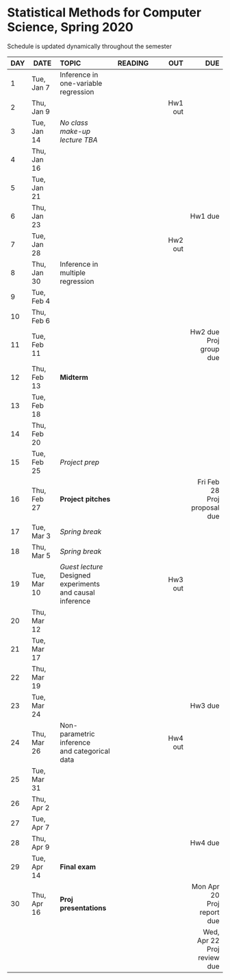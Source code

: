 <h1> Statistical Methods for Computer Science, Spring 2020 </h1>
Schedule is updated dynamically throughout the semester
</br>

<font size="3">

| DAY| DATE          | TOPIC            |READING     |      OUT |        DUE |
|-- | ---------   |:-----------------|:--------------| --------:| ----------:|
| 1 | Tue, Jan 7  |Inference in</br>one-variable regression||   |            |
| 2 | Thu, Jan 9  |                  |               |  Hw1 out |            |
| 3 | Tue, Jan 14 | *No class</br>make-up lecture TBA*   |          |          |            |
| 4 | Thu, Jan 16 |                  |               |          |            |
| 5 | Tue, Jan 21 |                  |               |          |            |
| 6 | Thu, Jan 23 |                  |               |          | Hw1 due    |
| 7 | Tue, Jan 28 |                  |               |Hw2 out   |            |
| 8 | Thu, Jan 30 |Inference in</br>multiple regression||       |            |
| 9 | Tue, Feb 4  |                  |               |          |            |
|10 | Thu, Feb 6  |                  |               |          |            |
|11 | Tue, Feb 11 |                  |               |          | Hw2 due</br>Proj group due| 
|12 | Thu, Feb 13 | **Midterm**  |               |          |            |
|13 | Tue, Feb 18 |                  |               |          |            |
|14 | Thu, Feb 20 |                  |               |          |            |
|15 | Tue, Feb 25 | *Project prep*|              |          |            |
|16 | Thu, Feb 27 | **Project pitches** |            |          |Fri Feb 28</br>Proj proposal due|
|17 | Tue, Mar 3  |  *Spring break*  |               |          |            |
|18 | Thu, Mar 5  |  *Spring break*  |               |          |            |
|19 | Tue, Mar 10 |*Guest lecture*</br>Designed experiments</br>and causal inference|| Hw3 out  ||
|20 | Thu, Mar 12 |                  |               |          |            |
|21 | Tue, Mar 17 |                  |               |          |            |
|22 | Thu, Mar 19 |                  |               |          |            |
|23 | Tue, Mar 24 |                  |               |          | Hw3 due    |
|24 | Thu, Mar 26 |Non-parametric inference</br>and categorical data||Hw4 out||
|25 | Tue, Mar 31 |              |               |          |            |
|26 | Thu, Apr 2  |              |               |          |            |
|27 | Tue, Apr 7  |                  |               |          |            |
|28 | Thu, Apr 9  |                  |               |          |  Hw4 due   | 
|29 | Tue, Apr 14 | **Final exam**  |                |          |            |
|30 | Thu, Apr 16 | **Proj presentations**  |        |          |  Mon Apr 20</br>Proj report due  |
|   |             |                  |               |          |  Wed, Apr 22</br>Proj review due |
</font>






